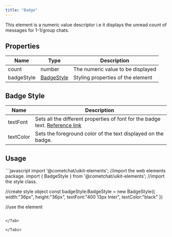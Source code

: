 ```yaml
---
title: "Badge"
---
```


This element is a numeric value descriptor i.e it displays the unread count of messages for 1-1/group chats.

## Properties

| Name       | Type                                               | Description                       |
| ---------- | -------------------------------------------------- | --------------------------------- |
| count      | number                                             | The numeric value to be displayed |
| badgeStyle | [BadgeStyle](/web-elements/badge#badge-style) | Styling properties of the element |

## Badge Style

| Name      | Description                                                                                                                           |
| --------- | ------------------------------------------------------------------------------------------------------------------------------------- |
| textFont  | Sets all the different properties of font for the badge text. [Reference link](https://developer.mozilla.org/en-US/docs/Web/CSS/font) |
| textColor | Sets the foreground color of the text displayed on the badge.                                                                         |

## Usage

<Tabs>
<Tab title="JavaScript">
```javascript
import '@cometchat/uikit-elements'; //import the web elements package.
import  { BadgeStyle } from '@cometchat/uikit-elements'; //import the style class.


//create style object
const badgeStyle:BadgeStyle = new BadgeStyle({
	width:"36px",
	height:"36px",
	textFont:"400 13px Inter",
	textColor:"black"
})

//use the element
<cometchat-badge badgeStyle={badgeStyle} count={10}></cometchat-badge>
```

</Tab>

</Tabs>
